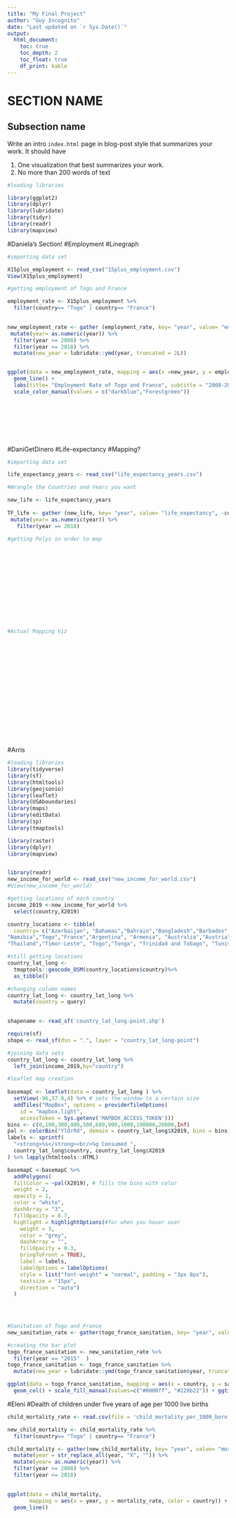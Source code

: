 ```yaml
---
title: "My Final Project"
author: "Guy Incognito"
date: "Last updated on `r Sys.Date()`"
output:
  html_document:
    toc: true
    toc_depth: 2
    toc_float: true
    df_print: kable
---
```


<!--
Comments in HTML are like this! 
-->

# SECTION NAME

## Subsection name

Write an intro `index.html` page in blog-post style that summarizes your work. It should have

1. One visualization that best summarizes your work.
1. No more than 200 words of text

```r
#loading libraries

library(ggplot2)
library(dplyr)
library(lubridate)
library(tidyr)
library(readr)
library(mapview)


```


#Daniela's Section!
#Employment
#Linegraph

```r

#importing data set

X15plus_employment <- read_csv("15plus_employment.csv")
View(X15plus_employment)

#getting employment of Togo and France

employment_rate <- X15plus_employment %>% 
  filter(country== "Togo" | country== "France") 
   

new_employment_rate <- gather (employment_rate, key= "year", value= "employment_rate", -country) %>% 
 mutate(year= as.numeric(year)) %>% 
  filter(year >= 2008) %>% 
  filter(year <= 2018) %>% 
  mutate(new_year = lubridate::ymd(year, truncated = 2L))


ggplot(data = new_employment_rate, mapping = aes(x =new_year, y = employment_rate, color= country)) +
  geom_line() +
  labs(title= "Employment Rate of Togo and France", subtitle = "2008-2018", x= "Year", y= "Employment Rate")+
  scale_color_manual(values = c("darkblue","Forestgreen"))
  





  

```





#DaniGetDinero
#Life-expectancy
#Mapping?


```r

#importing data set

life_expectancy_years <- read_csv("life_expectancy_years.csv")

#Wrangle the Countries and Years you want

new_life <- life_expectancy_years 
  
TF_life <- gather (new_life, key= "year", value= "life_expectancy", -country) %>% 
 mutate(year= as.numeric(year)) %>% 
   filter(year == 2018) 

#getting Polys in order to map














#Actual Mapping Viz






  












```









































#Arris

```r
#loading libraries
library(tidyverse)
library(sf)
library(htmltools)
library(geojsonio)
library(leaflet)
library(USAboundaries)
library(maps)
library(editData)
library(sp)
library(tmaptools)

library(raster)
library(dplyr)
library(mapview)


library(readr)
new_income_for_world <- read_csv("new_income_for_world.csv")
#View(new_income_for_world)

```



```r
#getting locations of each country
income_2019 <-new_income_for_world %>%
  select(country,X2019)

country_locations <- tibble(
  country= c("Azerbaijan", "Bahamas","Bahrain","Bangladesh","Barbados","Belarus","Belgium","Belize","Benin","Bhutan","Bolivia","Bosnia and Herzegovina","Botswana","Brazil","Brunei","Bulgaria","Burkina Faso","Burundi","Cambodia","Cameroon","Canada","Cape Verde","Central African Republic","Chad","Chile","China","Colombia","Comoros","Democratic Republic of the Congo", "Republic of the Congo","Costa Rica","Cote d'Ivoire","Croatia","Cuba","Cyprus","Czech Republic","Denmark","Djibouti","Dominica","Dominican Republic","Ecuador","Egypt","El Salvador","Equatorial Guinea","Eritrea","Estonia","Ethiopia","Fiji","Finland","Gabon","Gambia","Georgia","Germany","Ghana","Greece","Grenada","Guatemala","Guinea","Guinea-Bissau","Guyana", "Haiti","Honduras","Hungray","Iceland","India","Indonesia","Iran","Iraq","Ireland","Israel","Italy","Jamaica","Japan","Jordan","Kazakhstan","Kenya","Kiribati","Kuwait","Kyrgyz Republic","Lao","Lativa","Lebanon","Lesotho","Liberia","Libya","Lithuania","Luxembourg","North Macedonia","Madagascar","Malawi","Malaysia","Maldives","Mali","Malta","Marshall Island","Mauritania","Mauritius","Mexico","Federated States of Micronesia","Moldova","Monaco","Mongolia","Montenegro","Morocco","Mozambique","Myanmar",
"Namibia","Togo","France","Argentina", "Armenia", "Australia","Austria","Nauru","Nepal","Netherlands","New Zealand","Nicaragua","Niger","Nigeria","North Korea","Norway","Oman","Pakistan","Palau","Palestine","Panama","Papua New Guinea","Paraguay","Peru","Philippines", "Poland", "Portugal", "Qatar", "Romania", "Russia", "Rwanda","Samoa", "San Marino","Sao Tome and Principe","Saudi Arabia", "Senegal","Serbia","Seychelles", "Sierra Leone", "Singapore", "Slovak Republic", "Slovenia", "Solomon Islands", "Somalia", "South Africa", "South Korea", "South Sudan","Spain", "Sri Lanka","St. Kitts and Nevis" ,"St.Lucia", "St. Vincent and the Grenadines", "Sudan", "Suriname", "Swaziland", " Syria", "Tajikistan", "Tanzania",
"Thailand","Timor-Leste", "Togo","Tonga", "Trinidad and Tobago", "Tunisia", "Turkey","Turkmenistan", "Tuvalu", "Uganda", "Ukraine", "United Arab Emirates", "United Kingdom", "United States", "Uruguay","Uzbekistan","Vanuatu","Venezuela","Vietnam","Yemen", "Zambia", "Zimbabwe"))

```

```r
#still getting locations
country_lat_long <-
  tmaptools::geocode_OSM(country_locations$country)%>%
  as_tibble()
```

```r
#changing column names
country_lat_long <- country_lat_long %>% 
  mutate(country = query)
  
```

```r
shapename <- read_sf('country_lat_long-point.shp')
```

```r

require(sf)
shape <- read_sf(dsn = ".", layer = "country_lat_long-point")


```




```r
#joining data sets
country_lat_long <- country_lat_long %>%
  left_join(income_2019,by="country")
```



```r
#leaflet map creation
  
basemapC <- leaflet(data = country_lat_long ) %>%
  setView(-96,37.8,4) %>% # sets the window to a certain size
  addTiles("MapBox", options = providerTileOptions(
    id = "mapbox.light",
    accessToken = Sys.getenv('MAPBOX_ACCESS_TOKEN')))
bins <- c(0,100,300,400,500,600,900,1000,100000,20000,Inf)
pal <- colorBin("YlOrRd", domain = country_lat_long$X2019, bins = bins)
labels <- sprintf(
  "<strong>%s</strong><br/>%g Consumed ",
  country_lat_long$country, country_lat_long$X2019
) %>% lapply(htmltools::HTML)

basemapC <-basemapC %>% 
  addPolygons(
  fillColor = ~pal(X2019), # fills the bins with color
  weight = 2,
  opacity = 1,
  color = "white",
  dashArray = "3",
  fillOpacity = 0.7,
  highlight = highlightOptions(#for when you hover over
    weight = 3,
    color = "grey",
    dashArray = "",
    fillOpacity = 0.3,
    bringToFront = TRUE),
    label = labels,
    labelOptions = labelOptions(
    style = list("font-weight" = "normal", padding = "3px 8px"),
    textsize = "15px",
    direction = "auto")
  )

  
  
```



```r
#Sanitation of Togo and France
new_sanitation_rate <- gather(togo_france_sanitation, key= "year", value= "sanitation", -country)
```

```r
#creating the bar plot
togo_france_sanitation <- new_sanitation_rate %>%
  filter(year == "2015"  )
togo_france_sanitation <- togo_france_sanitation %>%
  mutate(new_year = lubridate::ymd(togo_france_sanitation$year, truncated = 2L))

ggplot(data = togo_france_sanitation, mapping = aes(x = country, y = sanitation, fill= country)) + 
  geom_col() + scale_fill_manual(values=c("#0000ff", "#228b22")) + ggtitle("Overall Access to Sanitation Services") +  labs(y="Sanitation", x = "Country")
```




























































































































































































#Eleni
#Dealth of children under five years of age per 1000 live births

```r
child_mortality_rate <- read.csv(file = 'child_mortality_per_1000_born.csv')

new_child_mortality <- child_mortality_rate %>% 
  filter(country== "Togo" | country== "France") 

child_mortality <- gather(new_child_mortality, key= "year", value= "mortality_rate", -country) %>% 
  mutate(year = str_replace_all(year, "X", "")) %>% 
  mutate(year= as.numeric(year)) %>% 
  filter(year >= 2008) %>% 
  filter(year <= 2018)  
 

ggplot(data = child_mortality, 
       mapping = aes(x = year, y = mortality_rate, color = country)) +
  geom_line() 
```


















































































